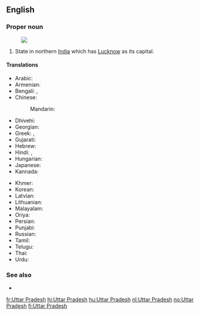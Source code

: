 ==English==
{{wikipedia}}

===Proper noun===
{{en-proper noun|head=[[Uttar]] [[Pradesh]]}}
[[Image:Uttar Pradesh in India (disputed hatched).svg|thumb|]]

# State in northern [[India]] which has [[Lucknow]] as its capital.

====Translations====
{{trans-top|state}}
* Arabic: {{t-|ar|أتر برديش|m|tr=ʾuttar bradīš}}
* Armenian: {{t-|hy|Ուտտար Պրադեշ|tr=Uttar Pradeš}}
* Bengali: {{t-|bn|উত্তরপ্রদেশ|sc=Beng|tr=uttarpradēś}}, {{t-|bn|উত্তর প্রদেশ|sc=Beng|tr=uttar pradēś}}
* Chinese:
*: Mandarin: {{t|cmn|北方邦|tr=Běifāng bāng|sc=Hani}}
* Dhivehi: {{t-|dv|އުއްތަރު ޕްރަދޭޝް|sc=Thaa|tr=‘u‘taru pradēš}}
* Georgian: {{t-|ka|უტარ-პრადეში|sc=Geor}}
* Greek: {{t-|el|Ούταρ Πραντές|sc=Grek|tr=Oútar Pradés}}, {{t-|el|Ούτταρ Πραντές|sc=Grek|tr=Oúttar Pradés}}
* Gujarati: {{t-|gu|ઉત્તર પ્રદેશ|sc=Gujr|tr=uttar pradēś}}
* Hebrew: {{t-|he|אוטר פראדש}}
* Hindi: {{t+|hi|उत्तर प्रदेश|tr=uttar pradeś}}, {{qualifier|abbreviation}} {{t-|hi|उ॰ प्र॰|sc=Deva}}
* Hungarian: {{t-|hu|Uttar Prades}}
* Japanese: {{t-|ja|ウッタル・プラデーシュ|tr=Uttaru Puradēshu}}
* Kannada: {{t-|kn|ಉತ್ತರ ಪ್ರದೇಶ|sc=Knda|tr=uttara pradēśa}}
{{trans-mid}}
* Khmer: {{t-|km|ឧត្តរប្រទេឝ|sc=Khmr|tr=uttara prɑtɛɛsh}}
* Korean: {{t-|ko|우타르프라데시|tr=Utareupeuradesi|sc=Hang}}
* Latvian: {{t-|lv|Utarpradēša}}
* Lithuanian: {{t-|lt|Utar Pradešas}}
* Malayalam: {{t-|ml|ഉത്തർ‌പ്രദേശ്|sc=Mlym|tr=uttarpradēś}}
* Oriya: {{t-|or|ଉତ୍ତର ପ୍ରଦେଶ|sc=Orya|tr=uttar pradēś}}
* Persian: {{t-|fa|اوتار پرادش}}
* Punjabi: {{t-|pa|ਉੱਤਰ ਪ੍ਰਦੇਸ਼|sc=Guru|tr=utar pradēś}}
* Russian: {{t-|ru|Уттар-Прадеш|m|tr=Uttár-Pradɛ́š}}
* Tamil: {{t-|ta|உத்தரப் பிரதேசம்|sc=Taml|tr=uttarap piratēcam}}
* Telugu: {{t+|te|ఉత్తర ప్రదేశ్|sc=Telu|tr=uttara pradēś}}
* Thai: {{t-|th|รัฐอุตตรประเทศ|tr=rát uttòróbpràtâyt}}
* Urdu: {{t-|ur|اتر پردیش|tr=uttar pradeś}}
{{trans-bottom}}

===See also===
* {{list:states of India/en}}

[[fr:Uttar Pradesh]]
[[hi:Uttar Pradesh]]
[[hu:Uttar Pradesh]]
[[nl:Uttar Pradesh]]
[[no:Uttar Pradesh]]
[[fi:Uttar Pradesh]]